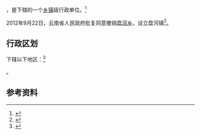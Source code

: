{{中国乡级行政区|53/06/02/204/000}}

'''{{PAGENAMEBASE}}'''，是{{PRC admin/fullname|53/06/02/204/000|3}}下辖的一个[[乡镇|乡镇]]级行政单位。<ref>{{PRC admin/ref sgc|{{PRC admin/parent|53/06/02/204/000}}}}</ref>

2012年9月22日，云南省人民政府批复同意撤销[[盘河乡|盘河乡]]，设立盘河镇<ref>{{Cite web |url=http://www.yn.gov.cn/yn_zwlanmu/qy/wj/yz/201211/t20121101_20779.html |title=云南省人民政府关于同意昭通市昭阳区鲁甸县大关县16个乡撤乡设镇的批复（云政复〔2012〕73号） |access-date=2017-09-08 |archive-url=https://web.archive.org/web/20170908201825/http://www.yn.gov.cn/yn_zwlanmu/qy/wj/yz/201211/t20121101_20779.html |archive-date=2017-09-08 |dead-url=yes }}</ref>。

== 行政区划 ==

{{PAGENAMEBASE}}下辖以下地区：<ref>{{PRC admin/ref sgc|53/06/02/204/000}}</ref>

{{PRC admin/children|53/06/02/204/000}}。

== 参考资料 ==

{{reflist}}

{{行政区划小作品}}
{{PRC admin/navcat|53/06/02/204/000}}